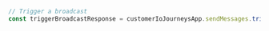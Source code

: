 ```typescript index.ts
// Trigger a broadcast
const triggerBroadcastResponse = customerIoJourneysApp.sendMessages.triggerBroadcast()
```